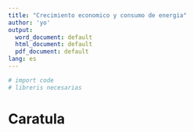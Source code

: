 ```yaml
---
title: "Crecimiento economico y consumo de energia"
author: 'yo'
output:
  word_document: default
  html_document: default
  pdf_document: default
lang: es
---
```



<!-- lo que esta escrito en estos signos se omiten en la compilacion del documento -->


```r
# import code  
# libreris necesarias 
```

# Caratula 


